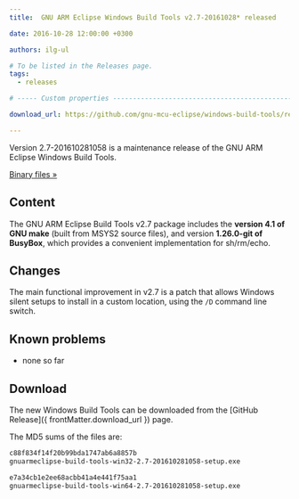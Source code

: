 ```yaml
---
title:  GNU ARM Eclipse Windows Build Tools v2.7-20161028* released

date: 2016-10-28 12:00:00 +0300

authors: ilg-ul

# To be listed in the Releases page.
tags:
  - releases

# ----- Custom properties -----------------------------------------------------

download_url: https://github.com/gnu-mcu-eclipse/windows-build-tools/releases/tag/v2.7/

---
```


Version 2.7-201610281058 is a maintenance release of the GNU ARM Eclipse Windows Build Tools.

<!-- truncate -->

<p><a href={ frontMatter.download_url }>Binary files »</a></p>

## Content

The GNU ARM Eclipse Build Tools v2.7 package includes the **version 4.1 of GNU make** (built from MSYS2 source files), and version **1.26.0-git of BusyBox**, which provides a convenient implementation for sh/rm/echo.

## Changes

The main functional improvement in v2.7 is a patch that allows Windows silent setups to install in a custom location, using the `/D` command line switch.

## Known problems

* none so far

## Download

The new Windows Build Tools can be downloaded from the [GitHub Release]({ frontMatter.download_url }) page.

The MD5 sums of the files are:

```txt
c88f834f14f20b99bda1747ab6a8857b
gnuarmeclipse-build-tools-win32-2.7-201610281058-setup.exe

e7a34cb1e2ee68acbb41a4e441f75aa1
gnuarmeclipse-build-tools-win64-2.7-201610281058-setup.exe
```
